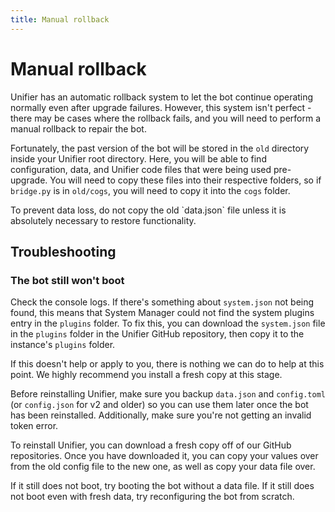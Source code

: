```yaml
---
title: Manual rollback
---
```


# Manual rollback

Unifier has an automatic rollback system to let the bot continue operating normally even after upgrade failures. However, this system isn't perfect - there may be cases where the rollback fails, and you will need to perform a manual rollback to repair the bot.

Fortunately, the past version of the bot will be stored in the `old` directory inside your Unifier root directory. Here, you will be able to find configuration, data, and Unifier code files that were being used pre-upgrade. You will need to copy these files into their respective folders, so if `bridge.py` is in `old/cogs`, you will need to copy it into the `cogs` folder.

<Warning>
To prevent data loss, do not copy the old `data.json` file unless it is absolutely necessary to restore functionality.
</Warning>

## Troubleshooting

### The bot still won't boot

Check the console logs. If there's something about `system.json` not being found, this means that System Manager could not find the system plugins entry in the `plugins` folder. To fix this, you can download the `system.json` file in the `plugins` folder in the Unifier GitHub repository, then copy it to the instance's `plugins` folder.

If this doesn't help or apply to you, there is nothing we can do to help at this point. We highly recommend you install a fresh copy at this stage.

Before reinstalling Unifier, make sure you backup `data.json` and `config.toml` (or `config.json` for v2 and older) so you can use them later once the bot has been reinstalled. Additionally, make sure you're not getting an invalid token error.

To reinstall Unifier, you can download a fresh copy off of our GitHub repositories. Once you have downloaded it, you can copy your values over from the old config file to the new one, as well as copy your data file over.

If it still does not boot, try booting the bot without a data file. If it still does not boot even with fresh data, try reconfiguring the bot from scratch.
